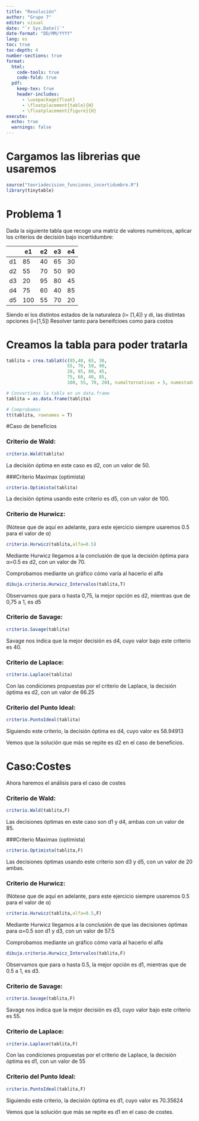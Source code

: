 ```yaml
---
title: "Resolución"
author: "Grupo 7"
editor: visual
date: "`r Sys.Date()`"
date-format: "DD/MM/YYYY"
lang: es
toc: true
toc-depth: 4
number-sections: true
format:
  html:
    code-tools: true
    code-fold: true
  pdf: 
    keep-tex: true
    header-includes:
      - \usepackage{float}
      - \floatplacement{table}{H}
      - \floatplacement{figure}{H}
execute: 
  echo: true
  warnings: false
---
```


\pagebreak

# Cargamos las librerias que usaremos

```r
source("teoriadecision_funciones_incertidumbre.R")
library(tinytable)

```

\pagebreak

# Problema 1
Dada la siguiente tabla que recoge una matriz de valores numéricos, aplicar los criterios de decisión bajo incertidumbre:

|    | e1  | e2 | e3 | e4 |
| -- | --- | -- | -- | -- |
| d1 | 85  | 40 | 65 | 30 |
| d2 | 55  | 70 | 50 | 90 |
| d3 | 20  | 95 | 80 | 45 |
| d4 | 75  | 60 | 40 | 85 |
| d5 | 100 | 55 | 70 | 20 |


Siendo ei los distintos estados de la naturaleza (i= [1,4]) y di, las distintas opciones (i=[1,5])
Resolver tanto para beneifcioes como para costos

# Creamos la tabla para poder tratarla
```r
tablita = crea.tablaX(c(85,40, 65, 30,
                       55, 70, 50, 90, 
                       20, 95, 80, 45, 
                       75, 60, 40, 85,
                       100, 55, 70, 20), numalternativas = 5, numestados = 4)

# Convertimos la tabla en un data.frame
tablita = as.data.frame(tablita)

# Comprobamos
tt(tablita, rownames = T)
```
#Caso de beneficios

### Criterio de Wald:

```r
criterio.Wald(tablita)
```

La decisión óptima en este caso es d2, con un valor de 50.

###Criterio Maximax (optimista)

```r
criterio.Optimista(tablita)
```

La decisión óptima usando este criterio es d5, con un valor de 100.

### Criterio de Hurwicz:
 (Nótese que de aquí en adelante, para este ejercicio siempre usaremos 0.5 para el valor de α)

```r
criterio.Hurwicz(tablita,alfa=0.5)
```

Mediante Hurwicz llegamos a la conclusión de que la decisión óptima para α=0.5 es d2, con un valor de 70.

Comprobamos mediante un gráfico cómo varía al hacerlo el alfa
  
```r
dibuja.criterio.Hurwicz_Intervalos(tablita,T)
```

Observamos que para α hasta 0,75, la mejor opción es d2, mientras que de 0,75 a 1, es d5

### Criterio de Savage:

```r
criterio.Savage(tablita)
```
Savage nos indica que la mejor decisión es d4, cuyo valor bajo este criterio es 40.

### Criterio de Laplace:

```r
criterio.Laplace(tablita)
```
Con las condiciones propuestas por el criterio de Laplace, la decisión óptima es d2, con un valor de 66.25

### Criterio del Punto Ideal:

```r
criterio.PuntoIdeal(tablita)
```

Siguiendo este criterio, la decisión óptima es d4, cuyo valor es 58.94913

Vemos que la solución que más se repite es d2 en el caso de beneficios.

# Caso:Costes
Ahora haremos el análisis para el caso de costes

### Criterio de Wald:

```r
criterio.Wald(tablita,F)
```

Las decisiones óptimas en este caso son d1 y d4, ambas con un valor de 85.

###Criterio Maximax (optimista)

```r
criterio.Optimista(tablita,F)
```

Las decisiones óptimas usando este criterio son d3 y d5, con un valor de 20 ambas.

### Criterio de Hurwicz:
(Nótese que de aquí en adelante, para este ejercicio siempre usaremos 0.5 para el valor de α)

```r
criterio.Hurwicz(tablita,alfa=0.5,F)
```

Mediante Hurwicz llegamos a la conclusión de que las decisiones óptimas para α=0.5 son d1 y d3, con un valor de 57.5

Comprobamos mediante un gráfico cómo varía al hacerlo el alfa

```r
dibuja.criterio.Hurwicz_Intervalos(tablita,F)
```

Observamos que para α hasta 0.5, la mejor opción es d1, mientras que de 0.5 a 1, es d3.

### Criterio de Savage:

```r
criterio.Savage(tablita,F)
```
Savage nos indica que la mejor decisión es d3, cuyo valor bajo este criterio es 55.

### Criterio de Laplace:

```r
criterio.Laplace(tablita,F)
```
Con las condiciones propuestas por el criterio de Laplace, la decisión óptima es d1, con un valor de 55

### Criterio del Punto Ideal:

```r
criterio.PuntoIdeal(tablita,F)
```

Siguiendo este criterio, la decisión óptima es d1, cuyo valor es 70.35624



Vemos que la solución que más se repite es d1 en el caso de costes.
